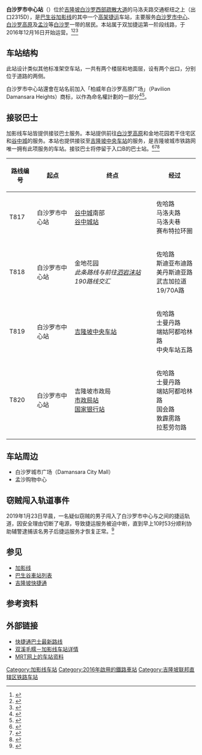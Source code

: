 {{Infobox station
| name          = {{KLRT code|KG|13}}<br/><big>白沙罗市中心站</big>
|native_name = Pusat Bandar Damansara MRT Station<br />Stesen MRT Pusat Bandar Damansara<br />சென்டர் பெருநகரம் டாமன்சாரா
| type          = [[捷运|捷运]]站
| linecolour = #{{rcr|KLRT|9}}
| image         = SBK Line PBD Overall View 2.jpg
| image_size    = 250
| image_caption = 
| address       = {{MAS}}[[吉隆坡|吉隆坡]][[白沙罗_(吉隆坡)|白沙罗]]
| coordinates   = {{Coord|3|8|36.28|N|101|39|44.07|E|type:railwaystation_region:MY|display=inline,title}}
| line          = {{吉隆坡捷运路线标志|9}}（2016－） 
| other         = 提供接驳巴士服务至[[吉隆坡中央车站|吉隆坡中央车站]]、[[谷中城站|谷中城站]]、[[市政局站|市政局站]]等
| structure     = [[高架车站|高架车站]]
| levels        = 3层
| platform      = 2个[[侧式站台|侧式站台]]
| tracks        = 2条
| exits         = 2个
| parking       = 无
| opened        = {{Start date and age|2016|12|16|df=y}}
| code          = {{KLRT code|KG|13}}
| owned         = [[马来西亚捷运公司|马来西亚捷运公司]]
| operator      = [[快捷通轨道|快捷通轨道]]
| system        = [[巴生谷捷运系统|巴生谷捷运系统]]
| service_hours = 06:00<ref>{{Cite web |url=https://www.myrapid.com.my/traveling-with-us/how-to-travel-with-us/rapid-kl/mrt/operating-hours-and-fares |title=营运时间 |access-date=2017-03-25 |archive-date=2017-02-02 |archive-url=https://web.archive.org/web/20170202162809/https://www.myrapid.com.my/traveling-with-us/how-to-travel-with-us/rapid-kl/mrt/operating-hours-and-fares |dead-url=yes }}</ref>－23:45（周日公假早30分钟关闭）
| last_train    = 即将公布
| web           =[http://www.myrapid.com.my/ 快捷通公司官网]
[https://web.archive.org/web/20170606032843/http://mymrt.com.my/en/sbk/home 马来西亚捷运公司双加捷运官网]
| adjacent=
{{Adjacent stations
|system1=Rapid KL
|line1=Kajang|left1=菲利欧白沙罗|right1=士曼丹
|left2=武吉加拉南|right2=士曼丹|type2=未来发展
}}
}}
'''白沙罗市中心站'''（{{lang-ms|Stesen MRT Pusat Bandar Damansara}}）位於[[吉隆坡|吉隆坡]][[白沙罗_(吉隆坡)|白沙罗]][[西部疏散大道|西部疏散大道]]的马洛夫路交通枢纽之上（出口2315D），是[[巴生谷捷运|巴生谷]][[加影线|加影线]]的其中一个[[高架车站|高架]][[捷运|捷运]]车站，主要服务[[白沙罗市中心|白沙罗市中心]]、[[白沙罗高原|白沙罗高原]]及[[孟沙|孟沙]]等[[白沙罗_(吉隆坡)|白沙罗]]一带的居民。本站属于双加捷运第一阶段线路，于2016年12月16日开始运营。<ref name=MRT>{{cite news|title=首相正式启动第一阶段双加线|url=http://www.mymrt.com.my/cms/upload_files/mediarelease/mediarelease_download_000923.pdf|accessdate=2016-12-19|publisher=Mass Rapid Transit Corporation Sdn Bhd|date=2016-12-15|deadurl=yes|archiveurl=https://web.archive.org/web/20170305001836/http://www.mymrt.com.my/cms/upload_files/mediarelease/mediarelease_download_000923.pdf|archivedate=2017-03-05}}</ref><ref name=Malay16122016>{{cite news|last1=Ruban|first1=A.|title=A quiet start to Malaysia’s first MRT, but commuters happy|url=http://www.themalaymailonline.com/malaysia/article/a-quiet-start-to-malaysias-first-mrt-but-commuters-happy|accessdate=2016-12-18|work=The Malay Mail Online|date=2016-12-16|archive-date=2017-08-04|archive-url=https://web.archive.org/web/20170804101820/http://www.themalaymailonline.com/malaysia/article/a-quiet-start-to-malaysias-first-mrt-but-commuters-happy|dead-url=no}}</ref><ref>{{cite news|title=捷运双加线首阶段通车．双溪毛糯至士曼丹免费乘搭1个月|url=http://www.sinchew.com.my/node/1596685/捷运双加线首阶段通车．双溪毛糯至士曼丹免费乘搭1个月|accessdate=2017-07-22|publisher=[[星洲网|星洲网]]|date=2017-12-16|language=zh-hans|archive-date=2019-05-11|archive-url=https://web.archive.org/web/20190511101145/http://www.sinchew.com.my/node/1596685/%E6%8D%B7%E8%BF%90%E5%8F%8C%E5%8A%A0%E7%BA%BF%E9%A6%96%E9%98%B6%E6%AE%B5%E9%80%9A%E8%BD%A6%EF%BC%8E%E5%8F%8C%E6%BA%AA%E6%AF%9B%E7%B3%AF%E8%87%B3%E5%A3%AB%E6%9B%BC%E4%B8%B9%E5%85%8D%E8%B4%B9%E4%B9%98%E6%90%AD1%E4%B8%AA%E6%9C%88|dead-url=yes}}</ref>

== 车站结构 ==
此站设计类似其他标准架空车站，一共有两个楼层和地面层，设有两个出口，分别位于道路的两侧。

白沙罗市中心站還會在站名前加入「柏威年白沙罗高原广场」（Pavilion Damansara Heights）商标，以作為命名權計劃的一部分<ref>{{cite web|url=http://www.marketing-interactive.com/mrt-corp-rebrands-four-stations-as-part-of-station-naming-rights-programme/|title=MRT Corp rebrands 4 stations as part of station naming rights programme|publisher=Marketing Interactive|date=2017-07-12|accessdate=2017-07-19|archive-date=2020-03-27|archive-url=https://web.archive.org/web/20200327210105/https://www.marketing-interactive.com/mrt-corp-rebrands-four-stations-as-part-of-station-naming-rights-programme|dead-url=no}}</ref><ref>{{cite web|url=http://www.theedgemarkets.com/article/jendela-mayang-kuala-lumpur-pavilion-among-those-awarded-naming-rights-mrt-stations|title=Jendela Mayang, Kuala Lumpur Pavilion among those awarded naming rights to MRT stations|publisher=The Edge Markets|date=2017-07-11|accessdate=2017-07-19|archive-date=2020-03-27|archive-url=https://web.archive.org/web/20200327210108/https://www.theedgemarkets.com/article/jendela-mayang-kuala-lumpur-pavilion-among-those-awarded-naming-rights-mrt-stations|dead-url=no}}</ref>。

==接驳巴士==
加影线车站皆提供接驳巴士服务。本站提供前往[[白沙罗高原|白沙罗高原]]和金地花园若干住宅区和[[谷中城|谷中城]]的服务。本站也提供接驳至[[吉隆坡中央车站|吉隆坡中央车站]]的服务，是吉隆坡城市铁路网唯一拥有此项服务的车站。接驳巴士将停留于入口B的巴士站。<ref>{{cite news|title=捷运接驳巴士路线|url=http://www.spad.gov.my/land-public-transport/buses/mrt-feeder-bus-routes|accessdate=2017-07-20|publisher=[[陆路公共交通委员会|陆路公共交通委员会]]|language=en|archive-url=https://web.archive.org/web/20170723130349/http://www.spad.gov.my/land-public-transport/buses/mrt-feeder-bus-routes|archive-date=2017-07-23|dead-url=yes}}</ref><ref>{{cite web|title=MRT Pusat Bandar Damansara (T817) & (T818) - Door B|url=http://www.spad.gov.my/sites/default/files/mrt_pusat_bandar_damansara_t817_t818_pintu_b.pdf|work=[[陆路公共交通委员会|陆路公共交通委员会]]|language=ms|format=PDF|access-date=2017-07-23|archive-url=https://web.archive.org/web/20170809033409/http://www.spad.gov.my/sites/default/files/mrt_pusat_bandar_damansara_t817_t818_pintu_b.pdf|archive-date=2017-08-09|dead-url=yes}}</ref><ref>{{cite web|title=MRT Pusat Bandar Damansara (T819) & (T820) - Door B|url=http://www.spad.gov.my/sites/default/files/mrt_pusat_bandar_damansara_t819_t820_pintu_b.pdf|work=[[陆路公共交通委员会|陆路公共交通委员会]]|language=ms|format=PDF|access-date=2017-07-23|archive-url=https://web.archive.org/web/20170822113309/http://www.spad.gov.my/sites/default/files/mrt_pusat_bandar_damansara_t819_t820_pintu_b.pdf|archive-date=2017-08-22|dead-url=yes}}</ref>

{| class="wikitable"
!路线编号
!起点
!终点
!经过
|-
|T817
|{{KLRT code|KG|13}} 白沙罗市中心站
|[[谷中城|谷中城]]南部 <br> {{KLRT code|KB|01}} [[谷中城站|谷中城站]]
|佐哈路 <br> 马洛夫路 <br> 马洛夫巷 <br> 赛布特拉环圈
|-
|T818
|{{KLRT code|KG|13}} 白沙罗市中心站
|金地花园<br>''此条路线与前往''{{KLRT code|KA|05}}''[[泗岩沫站|泗岩沫站]]190路线交汇''
|佐哈路 <br> 斯迪亚布迪路 <br> 美丹斯迪亚路 <br> 武吉加拉道 <br> 19/70A路
|-
|T819
|{{KLRT code|KG|13}} 白沙罗市中心站
|{{KLRT code|KA|01}} {{KLRT code|KJ|15}} {{KLRT code|KE|1}} {{KLRT code|KT|1}} {{KLRT code|MR|1}}   [[吉隆坡中央车站|吉隆坡中央车站]]
|佐哈路 <br> 士曼丹路 <br> 端姑阿都哈林路 <br> 中央车站五路
|-
|T820
|{{KLRT code|KG|13}} 白沙罗市中心站
|吉隆坡市政局<br>{{KLRT code|SP|6}} [[市政局站|市政局站]]<br>{{KLRT code|KA|03}} [[国家银行站|国家银行站]] 
|佐哈路 <br> 士曼丹路 <br> 端姑阿都哈林路 <br> 国会路 <br> 敦霹雳路 <br> 拉惹劳勿路
|}

==车站周边==
*白沙罗城市广场（Damansara City Mall）
*孟沙购物中心

==窃贼闯入轨道事件==
2019年1月23日早晨，一名疑似窃贼的男子闯入了白沙罗市中心与{{站|菲利欧白沙罗}}之间的捷运轨道，因安全理由切断了电源，导致捷运服务被迫中断，直到早上10时53分顺利协助辅警逮捕该名男子后捷运服务才恢复正常。<ref>{{cite news|url=http://www.sinchew.com.my/node/1833050|title=疑窃贼男子闯入轨道·Rapid KL切断电源辅警逮捕|date=2019-01-23|publisher=[[星洲网|星洲网]]|accessdate=2019-01-24|archive-date=2019-04-20|archive-url=https://web.archive.org/web/20190420012454/http://www.sinchew.com.my/node/1833050|dead-url=no}}</ref>

== 参见 ==
{{Portal box|马来西亚|铁路|城市轨道交通}}
*[[加影线|加影线]]
*[[巴生谷車站列表|巴生谷車站列表]]
*[[吉隆坡快捷通|吉隆坡快捷通]]

== 参考资料 ==
{{reflist}}

== 外部链接 ==
* [https://myrapid.com.my/bus-train/rapid-kl/bus/ 快捷通巴士最新路线] {{Wayback|url=https://myrapid.com.my/bus-train/rapid-kl/bus/ |date=20211207130754 }}
* [https://web.archive.org/web/20170401144620/http://www.mymrt.com.my/en/sbk/stations-list 双溪毛糯－加影线车站详情]
* [http://mrt.com.my/stations/Pusat_Bandar_Damansara_Station.htm MRT网上的车站资料]
{{commons category|Pusat Bandar Damansara MRT Station}}

{{加影线}}
{{巴生谷车站}}
[[Category:加影线车站|Category:加影线车站]]
[[Category:2016年啟用的鐵路車站|Category:2016年啟用的鐵路車站]]
[[Category:吉隆坡联邦直辖区铁路车站|Category:吉隆坡联邦直辖区铁路车站]]